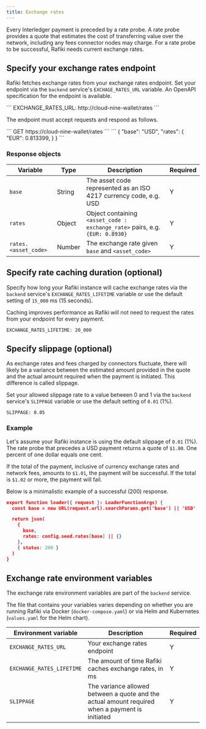 ```yaml
---
title: Exchange rates
---
```



Every Interledger payment is preceded by a rate probe. A rate probe provides a quote that estimates the cost of transferring value over the network, including any fees connector nodes may charge. For a rate probe to be successful, Rafiki needs current exchange rates.

## Specify your exchange rates endpoint

Rafiki fetches exchange rates from your exchange rates endpoint. Set your endpoint via the `backend` service's `EXCHAGE_RATES_URL` variable. An <LinkOut href="https://github.com/interledger/rafiki/blob/main/packages/backend/src/openapi/specs/exchange-rates.yaml">OpenAPI specification</LinkOut> for the endpoint is available.

<CodeBlock title='Example'>
  ``` EXCHANGE_RATES_URL: http://cloud-nine-wallet/rates ```
</CodeBlock>

The endpoint must accept <Badge text="GET" variant="note" size="medium"/> requests and respond as follows.

<CodeBlock title='Example API request'>
  ``` GET https://cloud-nine-wallet/rates ```
</CodeBlock>

<CodeBlock title="Example API response">
```
{
    "base": "USD",
    "rates": {
        "EUR": 0.813399,
    }
}
```
</CodeBlock>

### Response objects

| Variable             | Type   | Description                                                                                                                        | Required |
| -------------------- | ------ | ---------------------------------------------------------------------------------------------------------------------------------- | -------- |
| `base`               | String | The asset code represented as an <LinkOut href="https://en.wikipedia.org/wiki/ISO_4217">ISO 4217</LinkOut> currency code, e.g. USD | Y        |
| `rates`              | Object | Object containing `<asset_code : exchange_rate>` pairs, e.g. `{EUR: 0.8930}`                                                       | Y        |
| `rates.<asset_code>` | Number | The exchange rate given `base` and `<asset_code>`                                                                                  | Y        |

## Specify rate caching duration (optional)

Specify how long your Rafiki instance will cache exchange rates via the `backend` service's `EXCHANGE_RATES_LIFETIME` variable or use the default setting of `15_000` ms (15 seconds).

Caching improves performance as Rafiki will not need to request the rates from your endpoint for every payment.

<CodeBlock title='Example'>``` EXCHANGE_RATES_LIFETIME: 20_000 ```</CodeBlock>

## Specify slippage (optional)

As exchange rates and fees charged by connectors fluctuate, there will likely be a variance between the estimated amount provided in the quote and the actual amount required when the payment is initiated. This difference is called slippage.

Set your allowed slippage rate to a value between 0 and 1 via the `backend` service's `SLIPPAGE` variable or use the default setting of `0.01` (1%).

<CodeBlock title='Example'>``` SLIPPAGE: 0.05 ```</CodeBlock>

### Example

Let's assume your Rafiki instance is using the default slippage of `0.01` (1%). The rate probe that precedes a USD payment returns a quote of `$1.00`. One percent of one dollar equals one cent.

If the total of the payment, inclusive of currency exchange rates and network fees, amounts to `$1.01`, the payment will be successful. If the total is `$1.02` or more, the payment will fail.

Below is a minimalistic example of a successful (200) response.

```json
export function loader({ request }: LoaderFunctionArgs) {
  const base = new URL(request.url).searchParams.get('base') || 'USD'

  return json(
    {
      base,
      rates: config.seed.rates[base] || {}
    },
    { status: 200 }
  )
}
```

## Exchange rate environment variables

The exchange rate environment variables are part of the `backend` service.

The file that contains your variables varies depending on whether you are running Rafiki via Docker (`docker-compose.yaml`) or via Helm and Kubernetes (`values.yaml` for the Helm chart).

| Environment variable      | Description                                                                                     | Required |
| ------------------------- | ----------------------------------------------------------------------------------------------- | -------- |
| `EXCHANGE_RATES_URL`      | Your exchange rates endpoint                                                                    | Y        |
| `EXCHANGE_RATES_LIFETIME` | The amount of time Rafiki caches exchange rates, in ms                                          | Y        |
| `SLIPPAGE`                | The variance allowed between a quote and the actual amount required when a payment is initiated | Y        |
